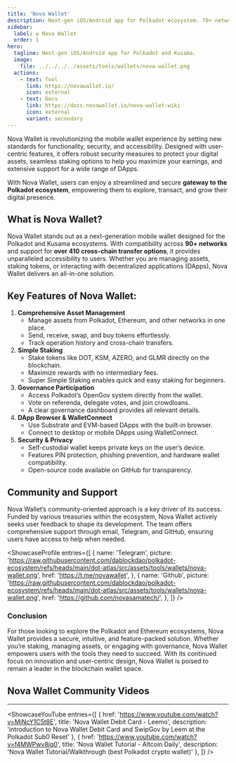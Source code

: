 ```yaml
---
title: 'Nova Wallet'
description: Next-gen iOS/Android app for Polkadot ecosystem. 70+ networks. Amazing UX/UI. Secure & Open source.
sidebar:
  label: ✪ Nova Wallet
  order: 1
hero:
  tagline: Next-gen iOS/Android app for Polkadot and Kusama.
  image: 
    file: ../../../../assets/tools/wallets/nova-wallet.png
  actions:
    - text: Tool
      link: https://novawallet.io/
      icon: external
    - text: Docs
      link: https://docs.novawallet.io/nova-wallet-wiki
      icon: external
      variant: secondary
---
```



Nova Wallet is revolutionizing the mobile wallet experience by setting new standards for functionality, security, and accessibility. Designed with user-centric features, it offers robust security measures to protect your digital assets, seamless staking options to help you maximize your earnings, and extensive support for a wide range of DApps. 

With Nova Wallet, users can enjoy a streamlined and secure **gateway to the Polkadot ecosystem**, empowering them to explore, transact, and grow their digital presence.

## What is Nova Wallet?
Nova Wallet stands out as a next-generation mobile wallet designed for the Polkadot and Kusama ecosystems. With compatibility across **90+ networks** and support for **over 410 cross-chain transfer options**, it provides unparalleled accessibility to users. Whether you are managing assets, staking tokens, or interacting with decentralized applications (DApps), Nova Wallet delivers an all-in-one solution.

## Key Features of Nova Wallet:
1. **Comprehensive Asset Management**  
    - Manage assets from Polkadot, Ethereum, and other networks in one place.  
    - Send, receive, swap, and buy tokens effortlessly.  
    - Track operation history and cross-chain transfers.  
2. **Simple Staking**  
    - Stake tokens like DOT, KSM, AZERO, and GLMR directly on the blockchain.  
    - Maximize rewards with no intermediary fees.  
    - Super Simple Staking enables quick and easy staking for beginners.  
3. **Governance Participation**  
    - Access Polkadot’s OpenGov system directly from the wallet.  
    - Vote on referenda, delegate votes, and join crowdloans.  
    - A clear governance dashboard provides all relevant details.  
4. **DApp Browser & WalletConnect**  
    - Use Substrate and EVM-based DApps with the built-in browser.  
    - Connect to desktop or mobile DApps using WalletConnect.  
5. **Security & Privacy**  
    - Self-custodial wallet keeps private keys on the user’s device.  
    - Features PIN protection, phishing prevention, and hardware wallet compatibility.  
    - Open-source code available on GitHub for transparency.  

## Community and Support
Nova Wallet’s community-oriented approach is a key driver of its success. Funded by various treasuries within the ecosystem, Nova Wallet actively seeks user feedback to shape its development. The team offers comprehensive support through email, Telegram, and GitHub, ensuring users have access to help when needed.

<ShowcaseProfile
  entries={[
    {
      name: 'Telegram',
      picture: 'https://raw.githubusercontent.com/dablockdao/polkadot-ecosystem/refs/heads/main/dot-atlas/src/assets/tools/wallets/nova-wallet.png',
      href: 'https://t.me/novawallet',
    },
    {
      name: 'Github',
      picture: 'https://raw.githubusercontent.com/dablockdao/polkadot-ecosystem/refs/heads/main/dot-atlas/src/assets/tools/wallets/nova-wallet.png',
      href: 'https://github.com/novasamatech/',
    },
  ]}
/>

### Conclusion
For those looking to explore the Polkadot and Ethereum ecosystems, Nova Wallet provides a secure, intuitive, and feature-packed solution. Whether you’re staking, managing assets, or engaging with governance, Nova Wallet empowers users with the tools they need to succeed. With its continued focus on innovation and user-centric design, Nova Wallet is poised to remain a leader in the blockchain wallet space.

## Nova Wallet Community Videos
------------
<ShowcaseYouTube
  entries={[
    {
      href: 'https://www.youtube.com/watch?v=MjNcY1C5t8E',
      title: 'Nova Wallet Debit Card - Leemo',
      description: 'introduction to Nova Wallet Debit Card and SwipGov by Leem at the Polkadot Sub0 Reset'
    },
        {
      href: 'https://www.youtube.com/watch?v=f4MWPwv8jq0',
      title: 'Nova Wallet Tutorial - Altcoin Daily',
      description: 'Nova Wallet Tutorial/Walkthrough (best Polkadot crypto wallet)'
    },
  ]} />
